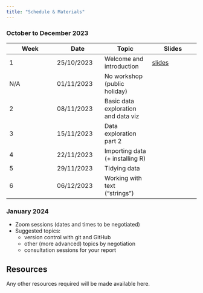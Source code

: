 ```yaml
---
title: "Schedule & Materials"
---
```

### October to December 2023

| Week | Date | Topic | Slides|
|------|------|------|------|
| 1 | 25/10/2023 | Welcome and introduction |[slides](slides/d01_01_welcome.html){target="_blank"}|
| N/A | 01/11/2023 | No workshop (public holiday) |      |
| 2 | 08/11/2023 | Basic data exploration and data viz|      |
| 3 | 15/11/2023 | Data exploration part 2 |      |
| 4 | 22/11/2023 | Importing data (+ installing R) |      |
| 5 | 29/11/2023 | Tidying data |      |
| 6 | 06/12/2023 | Working with text ("strings") |      |

### January 2024

- Zoom sessions (dates and times to be negotiated)
- Suggested topics:
  - version control with git and GitHub
  - other (more advanced) topics by negotiation
  - consultation sessions for your report

## Resources

Any other resources required will be made available here.

